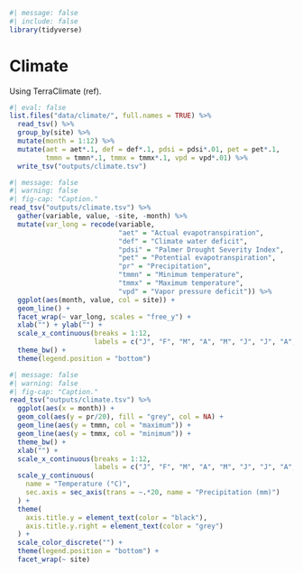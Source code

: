 ```r
#| message: false
#| include: false
library(tidyverse)
```

# Climate {.unnumbered}

Using TerraClimate (ref).

```r
#| eval: false
list.files("data/climate/", full.names = TRUE) %>% 
  read_tsv() %>% 
  group_by(site) %>% 
  mutate(month = 1:12) %>% 
  mutate(aet = aet*.1, def = def*.1, pdsi = pdsi*.01, pet = pet*.1,
         tmmn = tmmn*.1, tmmx = tmmx*.1, vpd = vpd*.01) %>% 
  write_tsv("outputs/climate.tsv") 
```

```r
#| message: false
#| warning: false
#| fig-cap: "Caption."
read_tsv("outputs/climate.tsv") %>% 
  gather(variable, value, -site, -month) %>% 
  mutate(var_long = recode(variable,
                           "aet" = "Actual evapotranspiration",
                           "def" = "Climate water deficit",
                           "pdsi" = "Palmer Drought Severity Index",
                           "pet" = "Potential evapotranspiration",
                           "pr" = "Precipitation",
                           "tmmn" = "Minimum temperature",
                           "tmmx" = "Maximum temperature",
                           "vpd" = "Vapor pressure deficit")) %>% 
  ggplot(aes(month, value, col = site)) +
  geom_line() +
  facet_wrap(~ var_long, scales = "free_y") +
  xlab("") + ylab("") +
  scale_x_continuous(breaks = 1:12,
                     labels = c("J", "F", "M", "A", "M", "J", "J", "A", "S", "O", "N", "D")) +
  theme_bw() +
  theme(legend.position = "bottom")
```

```r
#| message: false
#| warning: false
#| fig-cap: "Caption."
read_tsv("outputs/climate.tsv") %>% 
  ggplot(aes(x = month)) +
  geom_col(aes(y = pr/20), fill = "grey", col = NA) +
  geom_line(aes(y = tmmn, col = "maximum")) +
  geom_line(aes(y = tmmx, col = "minimum")) +
  theme_bw() +
  xlab("") + 
  scale_x_continuous(breaks = 1:12,
                     labels = c("J", "F", "M", "A", "M", "J", "J", "A", "S", "O", "N", "D")) +
  scale_y_continuous(
    name = "Temperature (°C)",
    sec.axis = sec_axis(trans = ~.*20, name = "Precipitation (mm)")
  ) +
  theme(
    axis.title.y = element_text(color = "black"),
    axis.title.y.right = element_text(color = "grey")
  ) +
  scale_color_discrete("") +
  theme(legend.position = "bottom") +
  facet_wrap(~ site)
```
